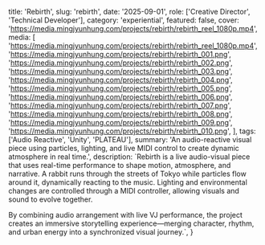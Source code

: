   title: 'Rebirth',
  slug: 'rebirth',
  date: '2025-09-01',
  role: ['Creative Director', 'Technical Developer'],
  category: 'experiential',
  featured: false,
  cover: 'https://media.mingjyunhung.com/projects/rebirth/rebirth_reel_1080p.mp4',
  media: [
    'https://media.mingjyunhung.com/projects/rebirth/rebirth_reel_1080p.mp4',
    'https://media.mingjyunhung.com/projects/rebirth/rebirth_001.png',
    'https://media.mingjyunhung.com/projects/rebirth/rebirth_002.png',
    'https://media.mingjyunhung.com/projects/rebirth/rebirth_003.png',
    'https://media.mingjyunhung.com/projects/rebirth/rebirth_004.png',
    'https://media.mingjyunhung.com/projects/rebirth/rebirth_005.png',
    'https://media.mingjyunhung.com/projects/rebirth/rebirth_006.png',
    'https://media.mingjyunhung.com/projects/rebirth/rebirth_007.png',
    'https://media.mingjyunhung.com/projects/rebirth/rebirth_008.png',
    'https://media.mingjyunhung.com/projects/rebirth/rebirth_009.png',
    'https://media.mingjyunhung.com/projects/rebirth/rebirth_010.png',
  ],
  tags: ['Audio Reactive', 'Unity', 'PLATEAU'],
  summary:
    'An audio-reactive visual piece using particles, lighting, and live MIDI control to create dynamic atmosphere in real time.',
  description: `Rebirth is a live audio-visual piece that uses real-time performance to shape motion, atmosphere, and narrative. A rabbit runs through the streets of Tokyo while particles flow around it, dynamically reacting to the music. Lighting and environmental changes are controlled through a MIDI controller, allowing visuals and sound to evolve together.
  
  By combining audio arrangement with live VJ performance, the project creates an immersive storytelling experience—merging character, rhythm, and urban energy into a synchronized visual journey.`,
}
